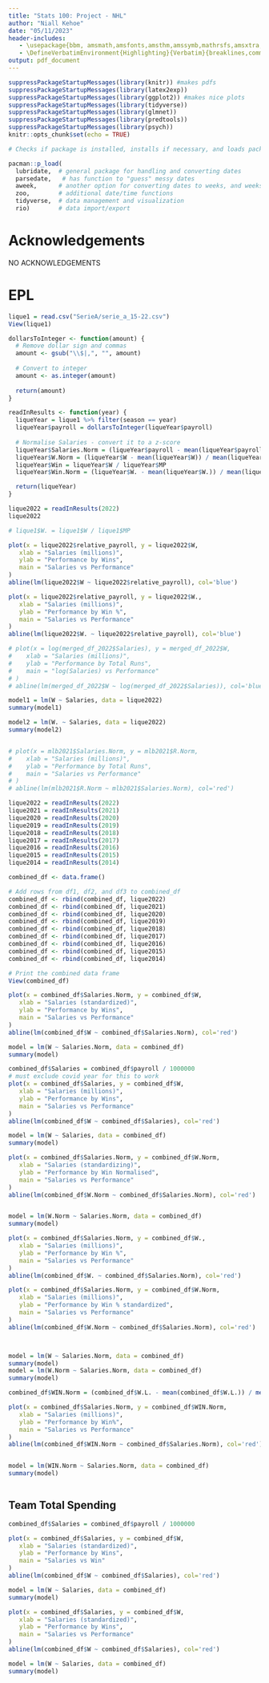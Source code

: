 ```yaml
---
title: "Stats 100: Project - NHL"
author: "Niall Kehoe"
date: "05/11/2023"
header-includes:
   - \usepackage{bbm, amsmath,amsfonts,amsthm,amssymb,mathrsfs,amsxtra,amscd,latexsym, xcolor, graphicx, fvextra}
   - \DefineVerbatimEnvironment{Highlighting}{Verbatim}{breaklines,commandchars=\\\{\}}
output: pdf_document
---
```


\newcommand{\Var}{\mathrm{Var}}

```r
suppressPackageStartupMessages(library(knitr)) #makes pdfs
suppressPackageStartupMessages(library(latex2exp))
suppressPackageStartupMessages(library(ggplot2)) #makes nice plots
suppressPackageStartupMessages(library(tidyverse))
suppressPackageStartupMessages(library(glmnet))
suppressPackageStartupMessages(library(predtools))
suppressPackageStartupMessages(library(psych))
knitr::opts_chunk$set(echo = TRUE)

# Checks if package is installed, installs if necessary, and loads package for current session

pacman::p_load(
  lubridate,  # general package for handling and converting dates  
  parsedate,   # has function to "guess" messy dates
  aweek,      # another option for converting dates to weeks, and weeks to dates
  zoo,        # additional date/time functions
  tidyverse,  # data management and visualization  
  rio)        # data import/export
```

# Acknowledgements

NO ACKNOWLEDGEMENTS

# EPL

```r

lique1 = read.csv("SerieA/serie_a_15-22.csv")
View(lique1)
```

```r


dollarsToInteger <- function(amount) {
  # Remove dollar sign and commas
  amount <- gsub("\\$|,", "", amount)
  
  # Convert to integer
  amount <- as.integer(amount)
  
  return(amount)
}

readInResults <- function(year) {
  liqueYear = lique1 %>% filter(season == year)
  liqueYear$payroll = dollarsToInteger(liqueYear$payroll)
  
  # Normalise Salaries - convert it to a z-score
  liqueYear$Salaries.Norm = (liqueYear$payroll - mean(liqueYear$payroll)) / mean(liqueYear$payroll)
  liqueYear$W.Norm = (liqueYear$W - mean(liqueYear$W)) / mean(liqueYear$W)
  liqueYear$Win = liqueYear$W / liqueYear$MP
  liqueYear$Win.Norm = (liqueYear$W. - mean(liqueYear$W.)) / mean(liqueYear$W.)

  return(liqueYear)
}

lique2022 = readInResults(2022)
lique2022
```

```r

# lique1$W. = lique1$W / lique1$MP

plot(x = lique2022$relative_payroll, y = lique2022$W,
   xlab = "Salaries (millions)",
   ylab = "Performance by Wins",	 
   main = "Salaries vs Performance"
)
abline(lm(lique2022$W ~ lique2022$relative_payroll), col='blue')

plot(x = lique2022$relative_payroll, y = lique2022$W.,
   xlab = "Salaries (millions)",
   ylab = "Performance by Win %",	 
   main = "Salaries vs Performance"
)
abline(lm(lique2022$W. ~ lique2022$relative_payroll), col='blue')


```

```r

# plot(x = log(merged_df_2022$Salaries), y = merged_df_2022$W,
#    xlab = "Salaries (millions)",
#    ylab = "Performance by Total Runs",	 
#    main = "log(Salaries) vs Performance"
# )
# abline(lm(merged_df_2022$W ~ log(merged_df_2022$Salaries)), col='blue')
```

```r


model1 = lm(W ~ Salaries, data = lique2022)
summary(model1)

model2 = lm(W. ~ Salaries, data = lique2022)
summary(model2)


```

```r



```

```r

# plot(x = mlb2021$Salaries.Norm, y = mlb2021$R.Norm,
#    xlab = "Salaries (millions)",
#    ylab = "Performance by Total Runs",	 
#    main = "Salaries vs Performance"
# )
# abline(lm(mlb2021$R.Norm ~ mlb2021$Salaries.Norm), col='red')
```

```r

lique2022 = readInResults(2022)
lique2021 = readInResults(2021)
lique2020 = readInResults(2020)
lique2019 = readInResults(2019)
lique2018 = readInResults(2018)
lique2017 = readInResults(2017)
lique2016 = readInResults(2016)
lique2015 = readInResults(2015)
lique2014 = readInResults(2014)

combined_df <- data.frame()

# Add rows from df1, df2, and df3 to combined_df
combined_df <- rbind(combined_df, lique2022)
combined_df <- rbind(combined_df, lique2021)
combined_df <- rbind(combined_df, lique2020)
combined_df <- rbind(combined_df, lique2019)
combined_df <- rbind(combined_df, lique2018)
combined_df <- rbind(combined_df, lique2017)
combined_df <- rbind(combined_df, lique2016)
combined_df <- rbind(combined_df, lique2015)
combined_df <- rbind(combined_df, lique2014)

# Print the combined data frame
View(combined_df)
```

```r


plot(x = combined_df$Salaries.Norm, y = combined_df$W,
   xlab = "Salaries (standardized)",
   ylab = "Performance by Wins",	 
   main = "Salaries vs Performance"
)
abline(lm(combined_df$W ~ combined_df$Salaries.Norm), col='red')
```

```r

model = lm(W ~ Salaries.Norm, data = combined_df)
summary(model)
```

```r

combined_df$Salaries = combined_df$payroll / 1000000
# must exclude covid year for this to work
plot(x = combined_df$Salaries, y = combined_df$W,
   xlab = "Salaries (millions)",
   ylab = "Performance by Wins",	 
   main = "Salaries vs Performance"
)
abline(lm(combined_df$W ~ combined_df$Salaries), col='red')

model = lm(W ~ Salaries, data = combined_df)
summary(model)
```

```r

plot(x = combined_df$Salaries.Norm, y = combined_df$W.Norm,
   xlab = "Salaries (standardizing)",
   ylab = "Performance by Win Normalised",	 
   main = "Salaries vs Performance"
)
abline(lm(combined_df$W.Norm ~ combined_df$Salaries.Norm), col='red')


model = lm(W.Norm ~ Salaries.Norm, data = combined_df)
summary(model)
```

```r

plot(x = combined_df$Salaries.Norm, y = combined_df$W.,
   xlab = "Salaries (millions)",
   ylab = "Performance by Win %",	 
   main = "Salaries vs Performance"
)
abline(lm(combined_df$W. ~ combined_df$Salaries.Norm), col='red')

plot(x = combined_df$Salaries.Norm, y = combined_df$W.Norm,
   xlab = "Salaries (millions)",
   ylab = "Performance by Win % standardized",	 
   main = "Salaries vs Performance"
)
abline(lm(combined_df$W.Norm ~ combined_df$Salaries.Norm), col='red')



model = lm(W ~ Salaries.Norm, data = combined_df)
summary(model)
model = lm(W.Norm ~ Salaries.Norm, data = combined_df)
summary(model)


```

```r

combined_df$WIN.Norm = (combined_df$W.L. - mean(combined_df$W.L.)) / mean(combined_df$W.L.)

plot(x = combined_df$Salaries.Norm, y = combined_df$WIN.Norm,
   xlab = "Salaries (millions)",
   ylab = "Performance by Win%",	 
   main = "Salaries vs Performance"
)
abline(lm(combined_df$WIN.Norm ~ combined_df$Salaries.Norm), col='red')


model = lm(WIN.Norm ~ Salaries.Norm, data = combined_df)
summary(model)
```

```r

```

## Team Total Spending

```r

combined_df$Salaries = combined_df$payroll / 1000000

plot(x = combined_df$Salaries, y = combined_df$W,
   xlab = "Salaries (standardized)",
   ylab = "Performance by Wins",	 
   main = "Salaries vs Win"
)
abline(lm(combined_df$W ~ combined_df$Salaries), col='red')

model = lm(W ~ Salaries, data = combined_df)
summary(model)
```

```r


plot(x = combined_df$Salaries, y = combined_df$W,
   xlab = "Salaries (standardized)",
   ylab = "Performance by Wins",	 
   main = "Salaries vs Performance"
)
abline(lm(combined_df$W ~ combined_df$Salaries), col='red')

model = lm(W ~ Salaries, data = combined_df)
summary(model)
```

```r

```

```r

```

```r


```

```r


```

```r


```

```r


```

```r


```

```r


```
